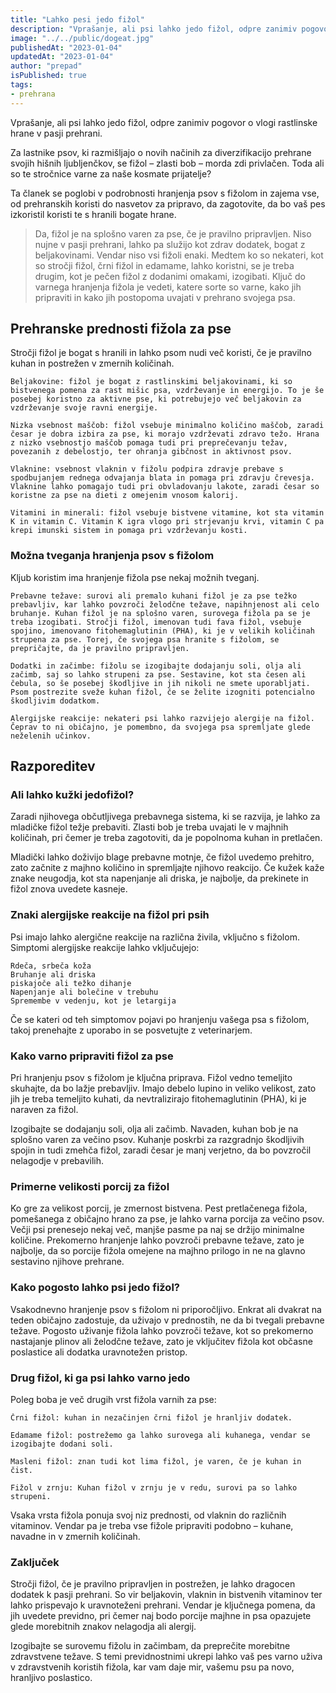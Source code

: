 ```yaml
---
title: "Lahko pesi jedo fižol"
description: "Vprašanje, ali psi lahko jedo fižol, odpre zanimiv pogovor o vlogi rastlinske hrane v pasji prehrani."
image: "../../public/dogeat.jpg"
publishedAt: "2023-01-04"
updatedAt: "2023-01-04"
author: "prepad"
isPublished: true
tags:
- prehrana
---
```




Vprašanje, ali psi lahko jedo fižol, odpre zanimiv pogovor o vlogi rastlinske hrane v pasji prehrani.

Za lastnike psov, ki razmišljajo o novih načinih za diverzifikacijo prehrane svojih hišnih ljubljenčkov, se fižol – zlasti bob – morda zdi privlačen. Toda ali so te stročnice varne za naše kosmate prijatelje?

Ta članek se poglobi v podrobnosti hranjenja psov s fižolom in zajema vse, od prehranskih koristi do nasvetov za pripravo, da zagotovite, da bo vaš pes izkoristil koristi te s hranili bogate hrane.

> Da, fižol je na splošno varen za pse, če je pravilno pripravljen. Niso nujne v pasji prehrani, lahko pa služijo kot zdrav dodatek, bogat z beljakovinami. Vendar niso vsi fižoli enaki.
> Medtem ko so nekateri, kot so stročji fižol, črni fižol in edamame, lahko koristni, se je treba drugim, kot je pečen fižol z dodanimi omakami, izogibati. Ključ do varnega hranjenja fižola je vedeti, katere sorte so varne, kako jih pripraviti in kako jih postopoma uvajati v prehrano svojega psa.



## Prehranske prednosti fižola za pse

Stročji fižol je bogat s hranili in lahko psom nudi več koristi, če je pravilno kuhan in postrežen v zmernih količinah.

    Beljakovine: fižol je bogat z rastlinskimi beljakovinami, ki so bistvenega pomena za rast mišic psa, vzdrževanje in energijo. To je še posebej koristno za aktivne pse, ki potrebujejo več beljakovin za vzdrževanje svoje ravni energije.
    
    Nizka vsebnost maščob: fižol vsebuje minimalno količino maščob, zaradi česar je dobra izbira za pse, ki morajo vzdrževati zdravo težo. Hrana z nizko vsebnostjo maščob pomaga tudi pri preprečevanju težav, povezanih z debelostjo, ter ohranja gibčnost in aktivnost psov.
    
    Vlaknine: vsebnost vlaknin v fižolu podpira zdravje prebave s spodbujanjem rednega odvajanja blata in pomaga pri zdravju črevesja. Vlaknine lahko pomagajo tudi pri obvladovanju lakote, zaradi česar so koristne za pse na dieti z omejenim vnosom kalorij.
    
    Vitamini in minerali: fižol vsebuje bistvene vitamine, kot sta vitamin K in vitamin C. Vitamin K igra vlogo pri strjevanju krvi, vitamin C pa krepi imunski sistem in pomaga pri vzdrževanju kosti.

### Možna tveganja hranjenja psov s fižolom

Kljub koristim ima hranjenje fižola pse nekaj možnih tveganj.

    Prebavne težave: surovi ali premalo kuhani fižol je za pse težko prebavljiv, kar lahko povzroči želodčne težave, napihnjenost ali celo bruhanje. Kuhan fižol je na splošno varen, surovega fižola pa se je treba izogibati. Stročji fižol, imenovan tudi fava fižol, vsebuje spojino, imenovano fitohemaglutinin (PHA), ki je v velikih količinah strupena za pse. Torej, če svojega psa hranite s fižolom, se prepričajte, da je pravilno pripravljen.
    
    Dodatki in začimbe: fižolu se izogibajte dodajanju soli, olja ali začimb, saj so lahko strupeni za pse. Sestavine, kot sta česen ali čebula, so še posebej škodljive in jih nikoli ne smete uporabljati. Psom postrezite sveže kuhan fižol, če se želite izogniti potencialno škodljivim dodatkom.
    
    Alergijske reakcije: nekateri psi lahko razvijejo alergije na fižol. Čeprav to ni običajno, je pomembno, da svojega psa spremljate glede neželenih učinkov.

## Razporeditev

### Ali lahko kužki jedofižol?

Zaradi njihovega občutljivega prebavnega sistema, ki se razvija, je lahko za mladičke fižol težje prebaviti. Zlasti bob je treba uvajati le v majhnih količinah, pri čemer je treba zagotoviti, da je popolnoma kuhan in pretlačen.

Mladički lahko doživijo blage prebavne motnje, če fižol uvedemo prehitro, zato začnite z majhno količino in spremljajte njihovo reakcijo. Če kužek kaže znake neugodja, kot sta napenjanje ali driska, je najbolje, da prekinete in fižol znova uvedete kasneje.

### Znaki alergijske reakcije na fižol pri psih

Psi imajo lahko alergične reakcije na različna živila, vključno s fižolom. Simptomi alergijske reakcije lahko vključujejo:

    Rdeča, srbeča koža
    Bruhanje ali driska
    piskajoče ali težko dihanje
    Napenjanje ali bolečine v trebuhu
    Spremembe v vedenju, kot je letargija

Če se kateri od teh simptomov pojavi po hranjenju vašega psa s fižolom, takoj prenehajte z uporabo in se posvetujte z veterinarjem.



### Kako varno pripraviti fižol za pse

Pri hranjenju psov s fižolom je ključna priprava. Fižol vedno temeljito skuhajte, da bo lažje prebavljiv. Imajo debelo lupino in veliko velikost, zato jih je treba temeljito kuhati, da nevtralizirajo fitohemaglutinin (PHA), ki je naraven za fižol.

Izogibajte se dodajanju soli, olja ali začimb. Navaden, kuhan bob je na splošno varen za večino psov. Kuhanje poskrbi za razgradnjo škodljivih spojin in tudi zmehča fižol, zaradi česar je manj verjetno, da bo povzročil nelagodje v prebavilih.



### Primerne velikosti porcij za fižol

Ko gre za velikost porcij, je zmernost bistvena. Pest pretlačenega fižola, pomešanega z običajno hrano za pse, je lahko varna porcija za večino psov. Večji psi prenesejo nekaj več, manjše pasme pa naj se držijo minimalne količine. Prekomerno hranjenje lahko povzroči prebavne težave, zato je najbolje, da so porcije fižola omejene na majhno prilogo in ne na glavno sestavino njihove prehrane.



### Kako pogosto lahko psi jedo fižol?

Vsakodnevno hranjenje psov s fižolom ni priporočljivo. Enkrat ali dvakrat na teden običajno zadostuje, da uživajo v prednostih, ne da bi tvegali prebavne težave. Pogosto uživanje fižola lahko povzroči težave, kot so prekomerno nastajanje plinov ali želodčne težave, zato je vključitev fižola kot občasne poslastice ali dodatka uravnotežen pristop.

### Drug fižol, ki ga psi lahko varno jedo

Poleg boba je več drugih vrst fižola varnih za pse:

    Črni fižol: kuhan in nezačinjen črni fižol je hranljiv dodatek.
    
    Edamame fižol: postrežemo ga lahko surovega ali kuhanega, vendar se izogibajte dodani soli.
    
    Masleni fižol: znan tudi kot lima fižol, je varen, če je kuhan in čist.
    
    Fižol v zrnju: Kuhan fižol v zrnju je v redu, surovi pa so lahko strupeni.

Vsaka vrsta fižola ponuja svoj niz prednosti, od vlaknin do različnih vitaminov. Vendar pa je treba vse fižole pripraviti podobno – kuhane, navadne in v zmernih količinah.

### Zaključek

Stročji fižol, če je pravilno pripravljen in postrežen, je lahko dragocen dodatek k pasji prehrani. So vir beljakovin, vlaknin in bistvenih vitaminov ter lahko prispevajo k uravnoteženi prehrani. Vendar je ključnega pomena, da jih uvedete previdno, pri čemer naj bodo porcije majhne in psa opazujete glede morebitnih znakov nelagodja ali alergij.

Izogibajte se surovemu fižolu in začimbam, da preprečite morebitne zdravstvene težave. S temi previdnostnimi ukrepi lahko vaš pes varno uživa v zdravstvenih koristih fižola, kar vam daje mir, vašemu psu pa novo, hranljivo poslastico.

